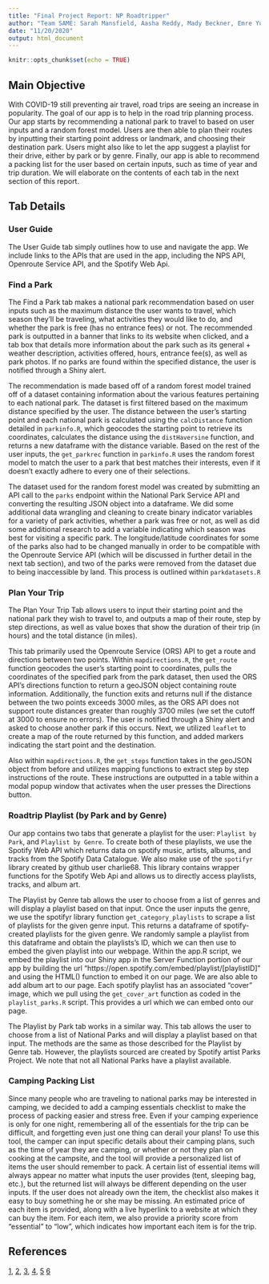 ```yaml
---
title: "Final Project Report: NP Roadtripper"
author: "Team SAME: Sarah Mansfield, Aasha Reddy, Mady Beckner, Emre Yurtbay"
date: "11/20/2020"
output: html_document
---
```


```r
knitr::opts_chunk$set(echo = TRUE)
```

## Main Objective

With COVID-19 still preventing air travel, road trips are seeing an increase 
in popularity. The goal of our app is to help in the road trip planning 
process. Our app starts by recommending a national park to travel to based on 
user inputs and a random forest model. Users are then able to plan their routes 
by inputting their starting point address or landmark, and choosing their 
destination park. Users might also like to let the app suggest a playlist for 
their drive, either by park or by genre. Finally, our app is able to recommend 
a packing list for the user based on certain inputs, such as time of year and 
trip duration. We will elaborate on the contents of each tab in the next 
section of this report. 


## Tab Details

### User Guide

The User Guide tab simply outlines how to use and navigate the app. We include 
links to the APIs that are used in the app, including the NPS API, Openroute 
Service API, and the Spotify Web Api. 


### Find a Park 

The Find a Park tab makes a national park recommendation based on user inputs 
such as the maximum distance the user wants to travel, which season they'll be 
traveling, what activities they would like to do, and whether the park is free 
(has no entrance fees) or not. The recommended park is outputted in a banner 
that links to its website when clicked, and a tab box that details more 
information about the park such as its general + weather description, 
activities offered, hours, entrance fee(s), as well as park photos. If no parks 
are found within the specified distance, the user is notified through a Shiny 
alert.

The recommendation is made based off of a random forest model trained off of a 
dataset containing information about the various features pertaining to each 
national park. The dataset is first filtered based on the maximum distance 
specified by the user. The distance between the user's starting point and each 
national park is calculated using the `calcDistance` function detailed in 
`parkinfo.R`, which geocodes the starting point to retrieve its coordinates, 
calculates the distance using the `distHaversine` function, and returns a new 
dataframe with the distance variable. Based on the rest of the user inputs, 
the `get_parkrec` function in `parkinfo.R` uses the random forest model to 
match the user to a park that best matches their interests, even if it doesn't 
exactly adhere to every one of their selections.

The dataset used for the random forest model was created by submitting an API 
call to the `parks` endpoint within the National Park Service API and 
converting the resulting JSON object into a dataframe. We did some additional 
data wrangling and cleaning to create binary indicator variables for a variety 
of park activities, whether a park was free or not, as well as did some 
additional research to add a variable indicating which season was best for 
visiting a specific park. The longitude/latitude coordinates for some of the 
parks also had to be changed manually in order to be compatible with the 
Openroute Service API (which will be discussed in further detail in the next 
tab section), and two of the parks were removed from the dataset due to being 
inaccessible by land. This process is outlined within `parkdatasets.R`


### Plan Your Trip

The Plan Your Trip Tab allows users to input their starting point and the 
national park they wish to travel to, and outputs a map of their route, step 
by step directions, as well as value boxes that show the duration of their 
trip (in hours) and the total distance (in miles).

This tab primarily used the Openroute Service (ORS) API to get a route and 
directions between two points. Within `mapdirections.R`, the `get_route` 
function geocodes the user's starting point to coordinates, pulls the 
coordinates of the specified park from the park dataset, then used the ORS 
API's directions function to return a geoJSON object containing route 
information. Additionally, the function exits and returns null if the distance 
between the two points exceeds 3000 miles, as the ORS API does not support 
route distances greater than roughly 3700 miles (we set the cutoff at 3000 
to ensure no errors). The user is notified through a Shiny alert and asked to 
choose another park if this occurs. Next, we utilized `leaflet` to create a 
map of the route returned by this function, and added markers indicating the 
start point and the destination.

Also within `mapdirections.R`, the `get_steps` function takes in the geoJSON 
object from before and utilizes mapping functions to extract step by step 
instructions of the route. These instructions are outputted in a table within 
a modal popup window that activates when the user presses the Directions 
button.


### Roadtrip Playlist (by Park and by Genre)

Our app contains two tabs that generate a playlist for the user: 
`Playlist by Park`, and `Playlist by Genre`. To create both of these playlists, 
we use the Spotify Web API which returns data on spotify music, artists, 
albums, and tracks from the Spotify Data Catalogue. We also make use of the 
`spotifyr` library created by github user charlie68. This library contains 
wrapper functions for the Spotify Web Api and allows us to directly access 
playlists, tracks, and album art. 

The Playlist by Genre tab allows the user to choose from a list of genres and 
will display a playlist based on that input. Once the user inputs the genre, 
we use the spotifyr library function `get_category_playlists` to scrape a list 
of playlists for the given genre input. This returns a dataframe of 
spotify-created playlists for the given genre. We randomly sample a playlist 
from this dataframe and obtain the playlists's ID, which we can then use to 
embed the given playlist into our webpage. Within the app.R script, we embed 
the playlist into our Shiny app in the Server Function portion of our app by 
building the url "https://open.spotify.com/embed/playlist/[playlistID]" and 
using the HTML() function to embed it on our page. We are also able to add 
album art to our page. Each spotify playlist has an associated "cover" image, 
which we pull using the `get_cover_art` function as coded in the 
`playlist_parks.R` script. This provides a url which we can embed onto our 
page.

The Playlist by Park tab works in a similar way. This tab allows the user to 
choose from a list of National Parks and will display a playlist based on that 
input. The methods are the same as those described for the Playlist by Genre 
tab. However, the playlists sourced are created by Spotify artist Parks 
Project. We note that not all National Parks have a playlist available.


### Camping Packing List

Since many people who are traveling
to national parks may be interested in camping,
we decided to add a camping essentials checklist to make the 
process of packing easier and stress free.
Even if your camping experience is only for one night, 
remembering all of the essentials for the 
trip can be difficult, and forgetting even just one thing can derail your 
plans! To use this tool, the camper can input specific
details about their camping plans, such as the time of year they are camping, 
or whether or not they plan on cooking at the campsite, 
and the tool will provide a 
personalized list of 
items the user should remember to pack. A certain list of essential items will
always appear no matter what inputs the user provides (tent, sleeping bag,
etc.), but the returned list will always be different depending on the user 
inputs. If the user does not already own the item, the checklist also 
makes it easy to buy something he or she may be missing. 
An estimated price of each item is provided, along with a live 
hyperlink to a website at which they can buy the item. For each item, we 
also provide a priority score from "essential" to "low", which indicates 
how important each item is for the trip.



## References

[1](https://www.nps.gov/subjects/digital/nps-data-api.htm),
[2](https://openrouteservice.org/dev/#/api-docs),
[3](https://giscience.github.io/openrouteservice-r/articles/openrouteservice.html),
[4](http://shinyapps.dreamrs.fr/shinyWidgets/),
[5](https://rstudio.github.io/leaflet/)
[6](https://developer.spotify.com/documentation/widgets/generate/embed/)
